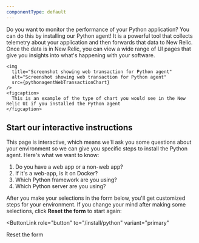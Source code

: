 ```yaml
---
componentType: default
---
```




Do you want to monitor the performance of your Python application? You can do this by installing our Python agent! It is a powerful tool that collects telemetry about your application and then forwards that data to New Relic. Once the data is in New Relic, you can view a wide range of UI pages that give you insights into what's happening with your software.


    <img
      title="Screenshot showing web transaction for Python agent"
      alt="Screenshot showing web transaction for Python agent"
      src={pythonagentWebTransactionChart}
    />
    <figcaption>
      This is an example of the type of chart you would see in the New Relic UI if you installed the Python agent
    </figcaption>

## Start our interactive instructions

This page is interactive, which means we'll ask you some questions about your environment so we can give you specific steps to install the Python agent. Here's what we want to know:

1. Do you have a web app or a non-web app?
2. If it's a web-app, is it on Docker?
3. Which Python framework are you using?
4. Which Python server are you using?

After you make your selections in the form below, you'll get customized steps for your environment. If you change your mind after making some selections, click **Reset the form** to start again:

<ButtonLink
  role="button"
  to="/install/python"
  variant="primary"
>
  Reset the form
</ButtonLink>